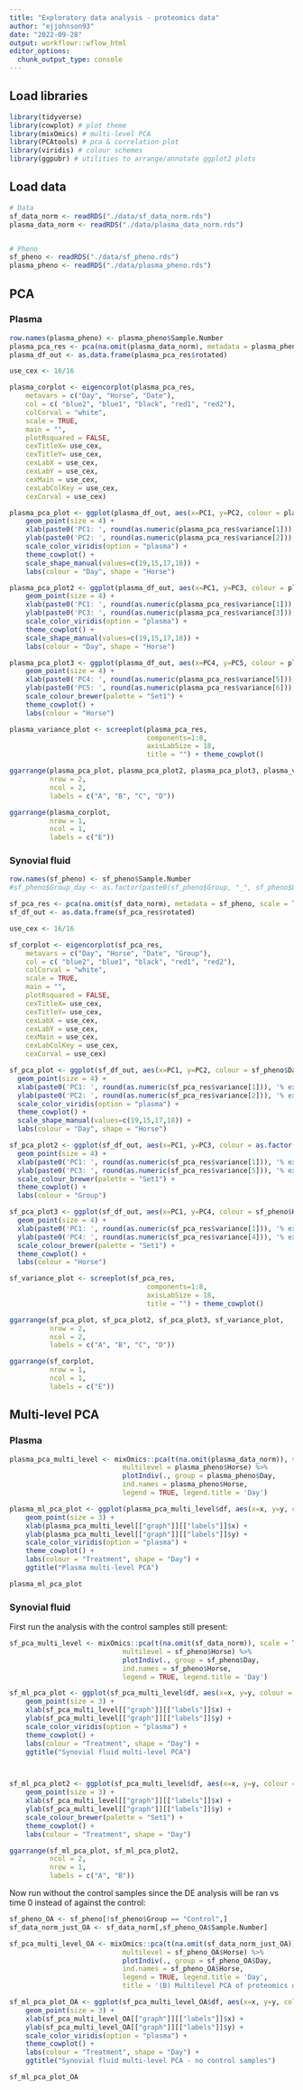 ```yaml
---
title: "Exploratory data analysis - proteomics data"
author: "ejjohnson93"
date: "2022-09-28"
output: workflowr::wflow_html
editor_options:
  chunk_output_type: console
---
```


## Load libraries

```r

library(tidyverse)
library(cowplot) # plot theme
library(mixOmics) # multi-level PCA
library(PCAtools) # pca & correlation plot
library(viridis) # colour schemes
library(ggpubr) # utilities to arrange/annotate ggplot2 plots

```


## Load data

```r

# Data
sf_data_norm <- readRDS("./data/sf_data_norm.rds")
plasma_data_norm <- readRDS("./data/plasma_data_norm.rds")


# Pheno
sf_pheno <- readRDS("./data/sf_pheno.rds")
plasma_pheno <- readRDS("./data/plasma_pheno.rds")

```


## PCA

### Plasma

```r

row.names(plasma_pheno) <- plasma_pheno$Sample.Number
plasma_pca_res <- pca(na.omit(plasma_data_norm), metadata = plasma_pheno, scale = TRUE, center = TRUE)
plasma_df_out <- as.data.frame(plasma_pca_res$rotated)

```


```r

use_cex <- 16/16

plasma_corplot <- eigencorplot(plasma_pca_res,
    metavars = c("Day", "Horse", "Date"),
    col = c( "blue2", "blue1", "black", "red1", "red2"),
    colCorval = "white",
    scale = TRUE,
    main = "",
    plotRsquared = FALSE,
    cexTitleX= use_cex,
    cexTitleY= use_cex,
    cexLabX = use_cex,
    cexLabY = use_cex,
    cexMain = use_cex,
    cexLabColKey = use_cex,
    cexCorval = use_cex) 


```

```r

plasma_pca_plot <- ggplot(plasma_df_out, aes(x=PC1, y=PC2, colour = plasma_pheno$Day, shape=factor(plasma_pheno$Horse))) + 
    geom_point(size = 4) + 
    xlab(paste0('PC1: ', round(as.numeric(plasma_pca_res$variance[1])), '% expl.var')) + 
    ylab(paste0('PC2: ', round(as.numeric(plasma_pca_res$variance[2])), '% expl.var')) + 
    scale_color_viridis(option = "plasma") +
    theme_cowplot() + 
    scale_shape_manual(values=c(19,15,17,18)) +
    labs(colour = "Day", shape = "Horse")

```

```r

plasma_pca_plot2 <- ggplot(plasma_df_out, aes(x=PC1, y=PC3, colour = plasma_pheno$Day, shape=factor(plasma_pheno$Horse))) + 
    geom_point(size = 4) + 
    xlab(paste0('PC1: ', round(as.numeric(plasma_pca_res$variance[1])), '% expl.var')) + 
    ylab(paste0('PC3: ', round(as.numeric(plasma_pca_res$variance[3])), '% expl.var')) + 
    scale_color_viridis(option = "plasma") +
    theme_cowplot() + 
    scale_shape_manual(values=c(19,15,17,18)) +
    labs(colour = "Day", shape = "Horse")

```

```r

plasma_pca_plot3 <- ggplot(plasma_df_out, aes(x=PC4, y=PC5, colour = plasma_pheno$Horse)) + 
    geom_point(size = 4) + 
    xlab(paste0('PC4: ', round(as.numeric(plasma_pca_res$variance[5])), '% expl.var')) + 
    ylab(paste0('PC5: ', round(as.numeric(plasma_pca_res$variance[6])), '% expl.var')) + 
    scale_colour_brewer(palette = "Set1") +
    theme_cowplot() + 
    labs(colour = "Horse")

```

```r

plasma_variance_plot <- screeplot(plasma_pca_res,
                                  components=1:8,
                                  axisLabSize = 18,
                                  title = "") + theme_cowplot() 

```


```r

ggarrange(plasma_pca_plot, plasma_pca_plot2, plasma_pca_plot3, plasma_variance_plot,
          nrow = 2, 
          ncol = 2,
          labels = c("A", "B", "C", "D"))

```

```r

ggarrange(plasma_corplot,
          nrow = 1, 
          ncol = 1,
          labels = c("E"))

```


### Synovial fluid

```r

row.names(sf_pheno) <- sf_pheno$Sample.Number
#sf_pheno$Group_day <- as.factor(paste0(sf_pheno$Group, "_", sf_pheno$Day))

sf_pca_res <- pca(na.omit(sf_data_norm), metadata = sf_pheno, scale = TRUE, center = TRUE)
sf_df_out <- as.data.frame(sf_pca_res$rotated)

```


```r

use_cex <- 16/16

sf_corplot <- eigencorplot(sf_pca_res,
    metavars = c("Day", "Horse", "Date", "Group"),
    col = c( "blue2", "blue1", "black", "red1", "red2"),
    colCorval = "white",
    scale = TRUE,
    main = "",
    plotRsquared = FALSE,
    cexTitleX= use_cex,
    cexTitleY= use_cex,
    cexLabX = use_cex,
    cexLabY = use_cex,
    cexMain = use_cex,
    cexLabColKey = use_cex,
    cexCorval = use_cex) 


```



```r

sf_pca_plot <- ggplot(sf_df_out, aes(x=PC1, y=PC2, colour = sf_pheno$Day, shape=factor(sf_pheno$Horse))) + 
  geom_point(size = 4) + 
  xlab(paste0('PC1: ', round(as.numeric(sf_pca_res$variance[1])), '% expl.var')) + 
  ylab(paste0('PC2: ', round(as.numeric(sf_pca_res$variance[2])), '% expl.var')) + 
  scale_color_viridis(option = "plasma") +
  theme_cowplot() + 
  scale_shape_manual(values=c(19,15,17,18)) +
  labs(colour = "Day", shape = "Horse")

```

```r

sf_pca_plot2 <- ggplot(sf_df_out, aes(x=PC1, y=PC3, colour = as.factor(sf_pheno$Group))) + 
  geom_point(size = 4) + 
  xlab(paste0('PC1: ', round(as.numeric(sf_pca_res$variance[1])), '% expl.var')) + 
  ylab(paste0('PC3: ', round(as.numeric(sf_pca_res$variance[5])), '% expl.var')) + 
  scale_colour_brewer(palette = "Set1") +
  theme_cowplot() + 
  labs(colour = "Group")

```

```r

sf_pca_plot3 <- ggplot(sf_df_out, aes(x=PC1, y=PC4, colour = sf_pheno$Horse)) + 
  geom_point(size = 4) + 
  xlab(paste0('PC1: ', round(as.numeric(sf_pca_res$variance[1])), '% expl.var')) + 
  ylab(paste0('PC4: ', round(as.numeric(sf_pca_res$variance[4])), '% expl.var')) + 
  scale_colour_brewer(palette = "Set1") +
  theme_cowplot() + 
  labs(colour = "Horse")

```

```r

sf_variance_plot <- screeplot(sf_pca_res,
                                  components=1:8,
                                  axisLabSize = 18,
                                  title = "") + theme_cowplot() 

```


```r

ggarrange(sf_pca_plot, sf_pca_plot2, sf_pca_plot3, sf_variance_plot,
          nrow = 2, 
          ncol = 2,
          labels = c("A", "B", "C", "D"))

```

```r

ggarrange(sf_corplot,
          nrow = 1, 
          ncol = 1,
          labels = c("E"))

```

## Multi-level PCA

### Plasma

```r

plasma_pca_multi_level <- mixOmics::pca(t(na.omit(plasma_data_norm)), scale = TRUE, center = TRUE, ncomp = 10,
                            multilevel = plasma_pheno$Horse) %>%
                            plotIndiv(., group = plasma_pheno$Day, 
                            ind.names = plasma_pheno$Horse,
                            legend = TRUE, legend.title = 'Day') 

```

```r

plasma_ml_pca_plot <- ggplot(plasma_pca_multi_level$df, aes(x=x, y=y, colour = plasma_pheno$Day)) + 
    geom_point(size = 3) + 
    xlab(plasma_pca_multi_level[["graph"]][["labels"]]$x) + 
    ylab(plasma_pca_multi_level[["graph"]][["labels"]]$y) + 
    scale_color_viridis(option = "plasma") +
    theme_cowplot() + 
    labs(colour = "Treatment", shape = "Day") + 
    ggtitle("Plasma multi-level PCA")


```

```r

plasma_ml_pca_plot

```


### Synovial fluid 

First run the analysis with the control samples still present: 

```r

sf_pca_multi_level <- mixOmics::pca(t(na.omit(sf_data_norm)), scale = TRUE, center = TRUE, ncomp = 10,
                            multilevel = sf_pheno$Horse) %>%
                            plotIndiv(., group = sf_pheno$Day, 
                            ind.names = sf_pheno$Horse,
                            legend = TRUE, legend.title = 'Day') 

```

```r

sf_ml_pca_plot <- ggplot(sf_pca_multi_level$df, aes(x=x, y=y, colour = sf_pheno$Day)) + 
    geom_point(size = 3) + 
    xlab(sf_pca_multi_level[["graph"]][["labels"]]$x) + 
    ylab(sf_pca_multi_level[["graph"]][["labels"]]$y) + 
    scale_color_viridis(option = "plasma") +
    theme_cowplot() + 
    labs(colour = "Treatment", shape = "Day") + 
    ggtitle("Synovial fluid multi-level PCA")



sf_ml_pca_plot2 <- ggplot(sf_pca_multi_level$df, aes(x=x, y=y, colour = sf_pheno$Group)) + 
    geom_point(size = 3) + 
    xlab(sf_pca_multi_level[["graph"]][["labels"]]$x) + 
    ylab(sf_pca_multi_level[["graph"]][["labels"]]$y) + 
    scale_colour_brewer(palette = "Set1") +
    theme_cowplot() + 
    labs(colour = "Treatment", shape = "Day") 


```

```r

ggarrange(sf_ml_pca_plot, sf_ml_pca_plot2,
          ncol = 2,
          nrow = 1, 
          labels = c("A", "B")) 

```


Now run without the control samples since the DE analysis will be ran vs time 0 instead of against the control:

```r

sf_pheno_OA <- sf_pheno[!sf_pheno$Group == "Control",]
sf_data_norm_just_OA <- sf_data_norm[,sf_pheno_OA$Sample.Number]

```


```r

sf_pca_multi_level_OA <- mixOmics::pca(t(na.omit(sf_data_norm_just_OA)), scale = TRUE, center = TRUE, ncomp = 10,
                            multilevel = sf_pheno_OA$Horse) %>%
                            plotIndiv(., group = sf_pheno_OA$Day, 
                            ind.names = sf_pheno_OA$Horse,
                            legend = TRUE, legend.title = 'Day',
                            title = '(B) Multilevel PCA of proteomics data') 

```

```r

sf_ml_pca_plot_OA <- ggplot(sf_pca_multi_level_OA$df, aes(x=x, y=y, colour = sf_pheno_OA$Day)) + 
    geom_point(size = 3) + 
    xlab(sf_pca_multi_level_OA[["graph"]][["labels"]]$x) + 
    ylab(sf_pca_multi_level_OA[["graph"]][["labels"]]$y) + 
    scale_color_viridis(option = "plasma") +
    theme_cowplot() + 
    labs(colour = "Treatment", shape = "Day") + 
    ggtitle("Synovial fluid multi-level PCA - no control samples")

```

```r

sf_ml_pca_plot_OA

```




